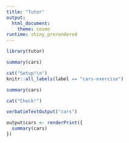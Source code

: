 ```yaml
---
title: "Tutor"
output: 
  html_document:
    theme: cosmo
runtime: shiny_prerendered
---
```


```r
library(tutor)
```

```r
summary(cars)
```






```r
cat("Setup!\n")
knitr::all_labels(label == "cars-exercise")
```

```r
summary(cars)
```



```r
cat("Check!")
```


```r
verbatimTextOutput("cars")
```

```r
output$cars <- renderPrint({
  summary(cars)
})
```


